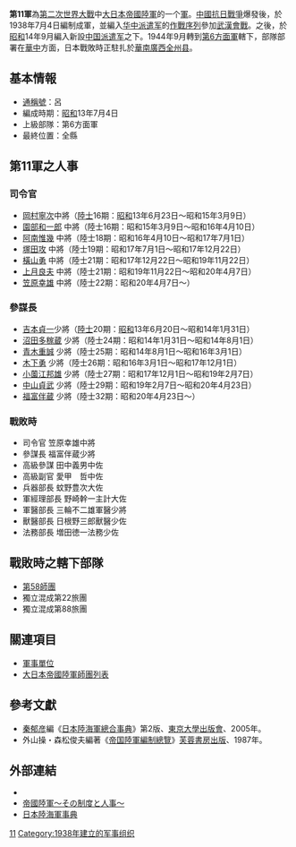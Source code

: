 {{japanese|japanese=第11軍|kana=だいじゅういちぐん|romaji=Daijūichi-gun}}

'''第11軍'''為[[第二次世界大戰|第二次世界大戰]]中[[大日本帝國陸軍|大日本帝國陸軍]]的一个[[军_(军队)|軍]]。[[中國抗日戰爭|中國抗日戰爭]]爆發後，於1938年7月4日編制成軍，並編入[[华中派遣军|华中派遣军]]的[[作戰序列|作戰序列]]參加[[武漢會戰|武漢會戰]]。之後，於[[昭和|昭和]]14年9月編入新設[[中国派遣军|中国派遣军]]之下。1944年9月轉到[[第6方面軍_(日本陸軍)|第6方面軍]]轄下，部隊部署在[[華中|華中]]方面，日本戰敗時正駐扎於[[華南|華南]][[廣西|廣西]][[全州县|全州县]]。

== 基本情報 ==
*[[通稱號|通稱號]]：呂
*編成時期：[[昭和|昭和]]13年7月4日
*上級部隊：第6方面軍
*最終位置：全縣

== 第11軍之人事 ==
=== 司令官 ===
*[[岡村寧次|岡村寧次]]中將（[[日本陸軍士官學校|陸士]]16期：[[昭和|昭和]]13年6月23日～昭和15年3月9日）
*[[園部和一郎|園部和一郎]] 中將（陸士16期：昭和15年3月9日～昭和16年4月10日）
*[[阿南惟幾|阿南惟幾]] 中將（陸士18期：昭和16年4月10日～昭和17年7月1日）
*[[塚田攻|塚田攻]] 中將（陸士19期：昭和17年7月1日～昭和17年12月22日）
*[[橫山勇|橫山勇]] 中將（陸士21期：昭和17年12月22日～昭和19年11月22日）
*[[上月良夫|上月良夫]] 中將（陸士21期：昭和19年11月22日～昭和20年4月7日）
*[[笠原幸雄|笠原幸雄]] 中將（陸士22期：昭和20年4月7日～）

=== 參謀長 ===
*[[吉本貞一|吉本貞一]]少將（[[日本陸軍士官學校|陸士]]20期：[[昭和|昭和]]13年6月20日～昭和14年1月31日）
*[[沼田多稼蔵|沼田多稼蔵]] 少將（陸士24期：昭和14年1月31日～昭和14年8月1日）
*[[青木重誠|青木重誠]] 少將（陸士25期：昭和14年8月1日～昭和16年3月1日）
*[[木下勇_(陸軍軍人)|木下勇]] 少將（陸士26期：昭和16年3月1日～昭和17年12月1日）
*[[小薗江邦雄|小薗江邦雄]] 少將（陸士27期：昭和17年12月1日～昭和19年2月7日）
*[[中山貞武|中山貞武]] 少將（陸士29期：昭和19年2月7日～昭和20年4月23日）
*[[福富伴蔵|福富伴蔵]] 少將（陸士32期：昭和20年4月23日～）

=== 戰敗時 ===
*司令官 笠原幸雄中將
*參謀長 福富伴蔵少將
*高級參謀 田中義男中佐
*高級副官 愛甲　哲中佐
*兵器部長 蚊野豊次大佐
*軍經理部長 野崎幹一主計大佐
*軍醫部長 三輪不二雄軍醫少將
*獸醫部長 日根野三郎獸醫少佐
*法務部長 増田徳一法務少佐

== 戰敗時之轄下部隊 ==
*[[第58師團|第58師團]]
*獨立混成第22旅團
*獨立混成第88旅團

== 關連項目 ==
*[[軍事單位|軍事單位]]
*[[大日本帝國陸軍師團列表|大日本帝國陸軍師團列表]]


==參考文獻==
*[[秦郁彦|秦郁彦]]編《[[日本陸海軍總合事典|日本陸海軍總合事典]]》第2版、[[東京大學出版會|東京大學出版會]]、2005年。
*外山操・森松俊夫編著《[[帝国陸軍編制總覽|帝国陸軍編制總覽]]》[[芙蓉書房出版|芙蓉書房出版]]、1987年。

==外部連結==
*{{cite web
| last = Wendel
| first = Marcus
| url = http://www.axishistory.com/index.php?id=6922
| title = Axis History Factbook
| work = Japanese 11th Army(第11軍 (日本軍))
| access-date = 2008-03-09
| archive-date = 2016-10-29
| archive-url = https://web.archive.org/web/20161029045430/http://www.axishistory.com/index.php?id=6922
| dead-url = no
}}
*[https://web.archive.org/web/20080411094145/http://imperialarmy.hp.infoseek.co.jp/ 帝國陸軍～その制度と人事～]
*[https://web.archive.org/web/20100516180653/http://homepage1.nifty.com/kitabatake/rikukaiguntop.html 日本陸海軍事典]

{{日本軍陸軍序列軍}}
[[Category:軍_(日本陸軍)|11]]
[[Category:1938年建立的军事组织|Category:1938年建立的军事组织]]
